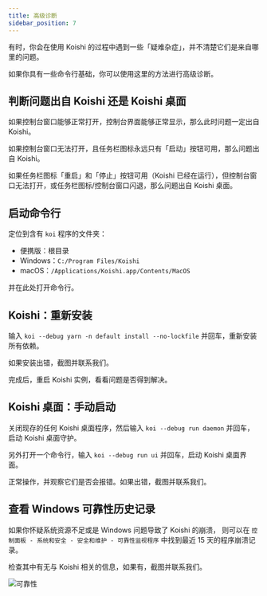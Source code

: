 ```yaml
---
title: 高级诊断
sidebar_position: 7
---
```


有时，你会在使用 Koishi 的过程中遇到一些「疑难杂症」，并不清楚它们是来自哪里的问题。

如果你具有一些命令行基础，你可以使用这里的方法进行高级诊断。

## 判断问题出自 Koishi 还是 Koishi 桌面

如果控制台窗口能够正常打开，控制台界面能够正常显示，那么此时问题一定出自 Koishi。

如果控制台窗口无法打开，且任务栏图标永远只有「启动」按钮可用，那么问题出自 Koishi。

如果任务栏图标「重启」和「停止」按钮可用（Koishi 已经在运行），但控制台窗口无法打开，或任务栏图标/控制台窗口闪退，那么问题出自 Koishi 桌面。

## 启动命令行

定位到含有 `koi` 程序的文件夹：

- 便携版：根目录
- Windows：`C:/Program Files/Koishi`
- macOS：`/Applications/Koishi.app/Contents/MacOS`

并在此处打开命令行。

## Koishi：重新安装

输入 `koi --debug yarn -n default install --no-lockfile` 并回车，重新安装所有依赖。

如果安装出错，截图并联系我们。

完成后，重启 Koishi 实例，看看问题是否得到解决。

## Koishi 桌面：手动启动

关闭现存的任何 Koishi 桌面程序，然后输入 `koi --debug run daemon` 并回车，启动 Koishi 桌面守护。

另外打开一个命令行，输入 `koi --debug run ui` 并回车，启动 Koishi 桌面界面。

正常操作，并观察它们是否会报错。如果出错，截图并联系我们。

## 查看 Windows 可靠性历史记录

如果你怀疑系统资源不足或是 Windows 问题导致了 Koishi 的崩溃，
则可以在 `控制面板 - 系统和安全 - 安全和维护 - 可靠性监视程序` 中找到最近 15 天的程序崩溃记录。

检查其中有无与 Koishi 相关的信息，如果有，截图并联系我们。

![可靠性](reliability.webp)
